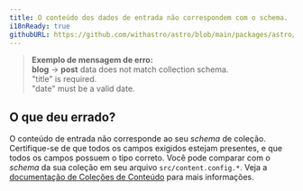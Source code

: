 ```yaml
---
title: O conteúdo dos dados de entrada não correspondem com o schema.
i18nReady: true
githubURL: https://github.com/withastro/astro/blob/main/packages/astro/src/core/errors/errors-data.ts
---
```


> **Exemplo de mensagem de erro:**<br/>
**blog** → **post** data does not match collection schema.<br/>
"title" is required.<br/>
"date" must be a valid date.

## O que deu errado?
O conteúdo de entrada não corresponde ao seu _schema_ de coleção.
Certifique-se de que todos os campos exigidos estejam presentes, e que todos os campos possuem o tipo correto.
Você pode comparar com o _schema_ da sua coleção em seu arquivo `src/content.config.*`.
Veja a [documentação de Coleções de Conteúdo](/pt-br/guides/content-collections/) para mais informações.



